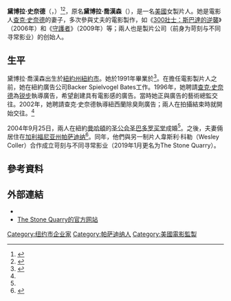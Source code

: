 {{noteTA
|G1=Movie
|G2=Tv
|G3=Show
|T=zh-tw:黛博拉·史奈德;zh-cn:黛博拉·施奈德;
|1=zh-tw:史奈德;zh-cn:施奈德;zh-hk:薛達;
}}
{{Infobox entertainer
| type         = 監製
| name         = 黛博拉·史奈德
| foreignname  = {{lang|en|Deborah Snyder}}
| image        = 
| caption      = 
| birth_name   = 黛博拉·喬漢森<br>（{{lang|en|Deborah Johnson}}）
| birth_date   = {{birth date and age|1963|03|13}}
| birth_place  = 美國[[紐約州|紐約州]][[紐約市|紐約市]]
| occupation   = 製片人
| years_active = 1990年至今
| religion     = 
| spouse       = {{marriage|[[查克·史奈德|查克·史奈德]]|2004}}
| children     = 
}}
'''黛博拉·史奈德'''（{{lang-en|Deborah Snyder}}，{{bd|1963年|3月13日}}）<ref>{{Cite web|url=https://allstarbio.com/deborah-snyder/|title=Facts about Deborah Snyder- American film & Commercial Producer|date=2020-01-02|website=ALL STAR BIO|language=en-GB|access-date=2020-02-23|archive-date=2020-07-29|archive-url=https://web.archive.org/web/20200729042307/https://allstarbio.com/deborah-snyder/|dead-url=no}}</ref><ref name="Weddings">{{cite web|title = WEDDINGS/CELEBRATIONS: VOWS; Deborah Johnson and Zack Snyder - New York Times|url = https://query.nytimes.com/gst/fullpage.html?res=9F05E3DA1338F930A35753C1A9629C8B63&fta=y|date = 2004-10-03|last = Louie|first = Elaine|publisher = The New York Times Company|work = [[The_New_York_Times|The New York Times]]|accessdate = 2010-07-25|archive-date = 2012-08-31|archive-url = https://web.archive.org/web/20120831060106/http://query.nytimes.com/gst/fullpage.html?res=9F05E3DA1338F930A35753C1A9629C8B63&fta=y|dead-url = no}}</ref>，原名'''黛博拉·喬漢森'''（{{lang-en|Deborah Johnson}}），是一名[[美國|美國]]女製片人。她是電影人[[查克·史奈德|查克·史奈德]]的妻子，多次參與丈夫的電影製作，如《[[300壯士：斯巴達的逆襲|300壯士：斯巴達的逆襲]]》（2006年）和《[[守護者_(電影)|守護者]]》（2009年）等；兩人也是製片公司{{le|The Stone Quarry}}（前身为苛刻与不同寻常影业）的创始人。

== 生平 ==
黛博拉·喬漢森出生於[[紐約州|紐約州]][[紐約市|紐約市]]。她於1991年畢業於{{le|伊薩卡學院|Ithaca College}}<ref>{{Cite web|url=http://www.ithaca.edu/icview/stories/have-camera,-will-travel-9858/#.WSNn7DPMxbU|title=Have Camera, Will Travel - IC View - Ithaca College|website=www.ithaca.edu|access-date=2017-05-22|archive-date=2020-08-01|archive-url=https://web.archive.org/web/20200801130606/https://www.ithaca.edu/icview/stories/have-camera,-will-travel-9858/#.WSNn7DPMxbU|dead-url=no}}</ref>。在擔任電影製片人之前，她在紐約廣告公司Backer Spielvogel Bates工作。1996年，她聘請[[查克·史奈德|查克·史奈德]]為[[锐步|锐步]]執導廣告，希望創建具有電影感的廣告。當時她正與廣告的藝術總監交往。2002年，她聘請查克·史奈德執導紐西蘭除臭劑廣告；兩人在拍攝結束時就開始交往。<ref name="Weddings" />

2004年9月25日，兩人在紐約[[曼哈頓|曼哈頓]]的[[圣公会圣巴多罗买堂_(纽约)|圣公会圣巴多罗买堂]]成婚<ref name="Weddings" />。之後，夫妻倆居住在[[加利福尼亚州|加利福尼亚州]][[帕萨迪纳_(加利福尼亚州)|帕萨迪纳]]<ref>{{cite journal|url=http://www.filmjournal.com/filmjournal/content_display/news-and-features/features/movies/e3i8f6bf92e292731581559af0969092ce9?pn=2|author=Frank Lovece|title=CGI: 'Watchmen'--Zack Snyder brings superhero saga to the finish line|journal=Film Journal International|date=2009-02-19|accessdate=2009-02-19|archive-url=https://web.archive.org/web/20090503054656/http://www.filmjournal.com/filmjournal/content_display/news-and-features/features/movies/e3i8f6bf92e292731581559af0969092ce9?pn=2|archive-date=2009-05-03|dead-url=yes}}</ref>。同年，他們與另一制片人韋斯利·科勒（Wesley Coller）合作成立苛刻与不同寻常影业（2019年1月更名为The Stone Quarry）。

== 參考資料 ==
{{Reflist|30em}}

== 外部連結 ==
* {{IMDb name|2003463}}
* [http://www.cruelfilms.com/ The Stone Quarry的官方网站]

{{查克·史奈德}}
{{Authority control}}
{{DEFAULTSORT:Snyder, Deborah}}
[[Category:纽约市企业家|Category:纽约市企业家]]
[[Category:帕萨迪纳人|Category:帕萨迪纳人]]
[[Category:美國電影監製|Category:美國電影監製]]